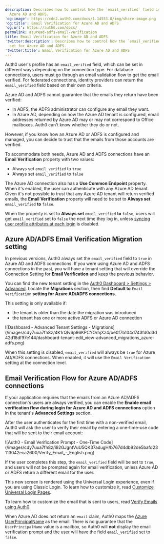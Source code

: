 ```yaml
---
description: Describes how to control how the `email_verified` field is set for
  Azure AD and ADFS.
'og:image': https://cdn2.auth0.com/docs/1.14553.0/img/share-image.png
'og:title': Email Verification for Azure AD and ADFS
'og:url': https://auth0.com/docs/
permalink: azuread-adfs-email-verification
title: Email Verification for Azure AD and ADFS
'twitter:description': Describes how to control how the `email_verified` field is
  set for Azure AD and ADFS.
'twitter:title': Email Verification for Azure AD and ADFS
---
```

Auth0 user's profile has an `email_verified` field, which can be set in different ways depending on the connection type. For database connections, users must go through an email validation flow to get the email verified. For federated connections, <Tooltip tip="Identity Provider (IdP): Service that stores and manages digital identities." cta="View Glossary" href="/glossary?term=identity+providers">identity providers</Tooltip> can return the `email_verified` field based on their own criteria.

Azure AD and ADFS cannot guarantee that the emails they return have been verified:

* In ADFS, the ADFS administrator can configure any email they want.
* In Azure AD, depending on how the Azure AD tenant is configured, email addresses returned by Azure AD may or may not correspond to Office mailboxes. Auth0 can't know whether they do or not.

However, if you know how an Azure AD or ADFS is configured and managed, you can decide to trust that the emails from those accounts are verified.

To accommodate both needs, Azure AD and ADFS connections have an **Email Verification** property with two values:

* Always set `email_verified` to `true`
* Always set `email_verified` to `false`

The Azure AD connection also has a **Use Common Endpoint** property. When it's enabled, the user can authenticate with any Azure AD tenant. Given it's not possible to trust that any Azure AD tenant will return verified emails, the **Email Verification** property will need to be set to **Always set** `email_verified` **to** `false`.

When the property is set to **Always set** `email_verified` **to** `false`, users will get `email_verified` set to `false` the next time they log in, unless [syncing user profile attributes at each login](/manage-users/user-accounts/user-profiles/configure-connection-sync-with-auth0) is disabled.

## Azure AD/ADFS Email Verification Migration setting

In previous versions, Auth0 always set the `email_verified` field to `true` in Azure AD and ADFS connections. If you were using Azure AD and ADFS connections in the past, you will have a tenant setting that will override the Connection Setting for **Email Verification** and keep the previous behavior.

You can find the new tenant setting in the [Auth0 Dashboard > Settings > Advanced](https://manage.auth0.com/#/tenant/advanced). Locate the **Migrations** section, then find **Default to** `Email Verification` **setting for Azure AD/ADFS connections**.

<Callout icon="file-lines" color="#0EA5E9" iconType="regular">

This setting is only available if:

* the tenant is older than the date the migration was introduced
* the tenant has one or more active ADFS or Azure AD connection

</Callout>

<Frame>![Dashboard - Advanced Tenant Settings - Migrations](/images/cdy7uua7fh8z/4K1rQIv6p96KPCYOrhjXz4/be0f7b104d743fd0d3d42d18df97e144/dashboard-tenant-edit_view-advanced_migrations_azure-adfs.png)</Frame>

When this setting is disabled, `email_verified` will always be `true` for Azure AD/ADFS connections. When enabled, it will use the `Email Verification` setting at the connection level.

## Email Verification Flow for Azure AD/ADFS connections

If your application requires that the emails from an Azure AD/ADFS connection's users are always verified, you can enable the **Enable email verification flow during login for Azure AD and ADFS connections** option in the tenant's **Advanced Settings** section.

After the user authenticates for the first time with a non-verified email, Auth0 will ask the user to verify their email by entering a one-time-use code that will be sent to their email account:

<Frame>![Auth0 - Email Verification Prompt - One-Time Code](/images/cdy7uua7fh8z/i92GJgntVuU5QK37adugH/b767d4db92de5bafd23113042eca2600/Verify_Email_-_English.png)</Frame>

If the user completes this step, the `email_verified` field will be set to `true`, and users will not be prompted again for email verification, unless Azure AD or ADFS return a different email for the user.

This new screen is rendered using the <Tooltip tip="Universal Login: Your application redirects to Universal Login, hosted on Auth0's Authorization Server, to verify a user's identity." cta="View Glossary" href="/glossary?term=Universal+Login">Universal Login</Tooltip> experience, even if you are using Classic Login. To learn how to customize it, read [Customize Universal Login Pages](/customize/login-pages/universal-login/customize-templates).

To learn how to customize the email that is sent to users, read [Verify Emails using Auth0](/manage-users/user-accounts/verify-emails).

<Warning>

When Azure AD does not return an `email` claim, Auth0 maps the [Azure UserPrincipalName](https://docs.microsoft.com/en-us/azure/active-directory/hybrid/plan-connect-userprincipalname) as the email. There is no guarantee that the `UserPrincipalName` value is a mailbox, so Auth0 will **not** display the email verification prompt and the user will have the field `email_verified` set to `false`.

</Warning>